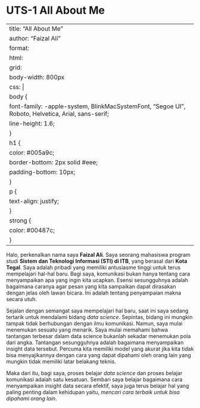 # UTS-1 All About Me

---
title: "All About Me"
author: "Faizal Ali"
format: 
  html:
    grid:
      body-width: 800px
    css: |
      body {
        font-family: -apple-system, BlinkMacSystemFont, "Segoe UI", Roboto, Helvetica, Arial, sans-serif;
        line-height: 1.6;
      }
      h1 {
        color: #005a9c;
        border-bottom: 2px solid #eee;
        padding-bottom: 10px;
      }
      p {
        text-align: justify;
      }
      strong {
        color: #00487c;
      }
---

Halo, perkenalkan nama saya **Faizal Ali**. Saya seorang mahasiswa program studi **Sistem dan Teknologi Informasi (STI) di ITB**, yang berasal dari **Kota Tegal**. Saya adalah pribadi yang memiliki antusiasme tinggi untuk terus mempelajari hal-hal baru. Bagi saya, komunikasi bukan hanya tentang cara menyampaikan apa yang ingin kita ucapkan. Esensi sesungguhnya adalah bagaimana caranya agar pesan yang kita sampaikan dapat dirasakan dengan jelas oleh lawan bicara. Ini adalah tentang penyampaian makna secara utuh.

Sejalan dengan semangat saya mempelajari hal baru, saat ini saya sedang tertarik untuk mendalami bidang *data science*. Sepintas, bidang ini mungkin tampak tidak berhubungan dengan ilmu komunikasi. Namun, saya mulai menemukan sesuatu yang menarik. Saya mulai memahami bahwa tantangan terbesar dalam data science bukanlah sekadar menemukan pola dari angka. Tantangan sesungguhnya adalah bagaimana menyampaikan insight data tersebut. Percuma kita memiliki model yang akurat jika kita tidak bisa menyajikannya dengan cara yang dapat dipahami oleh orang lain yang mungkin tidak memiliki latar belakang teknis.

Maka dari itu, bagi saya, proses belajar *data science* dan proses belajar komunikasi adalah satu kesatuan. Sembari saya belajar bagaimana cara menyampaikan insight data secara efektif, saya juga terus belajar hal yang paling penting dalam kehidupan yaitu, *mencari cara terbaik untuk bisa dipahami orang lain*.
